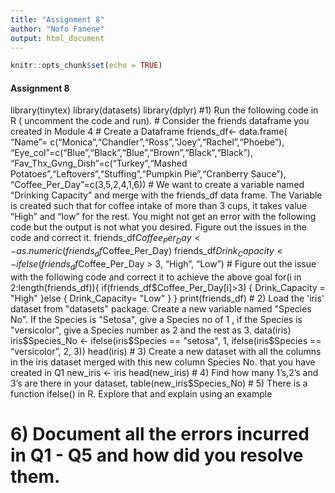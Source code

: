 ---
title: "Assignment 8"
author: "Nofo Fanene"
output: html_document
---

```{r setup, include=FALSE}
knitr::opts_chunk$set(echo = TRUE)
```

#### Assignment 8
library(tinytex)
library(datasets)
library(dplyr)
#1) Run the following code in R ( uncomment the code and run).
# Consider the friends dataframe you created in Module 4
# Create a Dataframe
friends_df<- data.frame( "Name"= c("Monica","Chandler","Ross","Joey","Rachel","Phoebe"),
                          "Eye_col"=c("Blue","Black","Blue","Brown","Black","Black"),
                          "Fav_Thx_Gvng_Dish"=c("Turkey","Mashed Potatoes","Leftovers","Stuffing","Pumpkin Pie","Cranberry Sauce"),
                         "Coffee_Per_Day"=c(3,5,2,4,1,6))
# We want to create a variable named "Drinking Capacity" and merge with the friends_df data frame. The Variable is created  such that for coffee intake of more than 3 cups, it takes value "High" and "low" for the rest. You might not get an error with the following code but the output is not what you desired. Figure out the issues in the code and correct it. 
friends_df$Coffee_Per_Day <- as.numeric(friends_df$Coffee_Per_Day)
friends_df$Drink_Capacity <-ifelse(friends_df$Coffee_Per_Day > 3, "High", "Low")
# Figure out the issue with the following code and correct it to achieve the above goal
for(i in 2:length(friends_df)){
  if(friends_df$Coffee_Per_Day[i]>3) {
    Drink_Capacity = "High"
  }else {
    Drink_Capacity= "Low"
  }
}
print(friends_df)
# 2) Load the 'iris' dataset from "datasets" package. Create a new variable named "Species No". If the Species is "Setosa", give a Species no of 1 , if the Species is "versicolor", give a Species number as 2 and the rest as 3.
data(iris)
iris$Species_No <- ifelse(iris$Species == "setosa", 1, 
                          ifelse(iris$Species == "versicolor", 2, 3))
head(iris)
# 3) Create a new dataset with all the columns in the iris dataset merged with this new column Species No. that you have created in Q1
new_iris <- iris
head(new_iris)
# 4) Find how many 1's,2's and 3's are there in your dataset. 
table(new_iris$Species_No)
# 5) There is a function ifelse() in R. Explore that and explain using an example

# 6) Document all the errors incurred in Q1 - Q5 and how did you resolve them.
